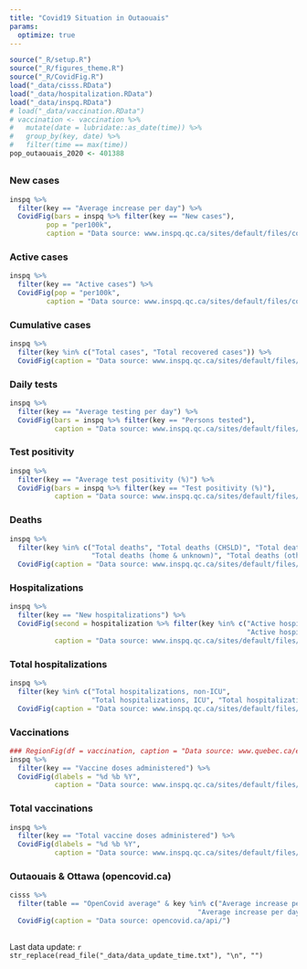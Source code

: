 ```yaml
---
title: "Covid19 Situation in Outaouais"
params: 
  optimize: true
---
```


```r
source("_R/setup.R")
source("_R/figures_theme.R")
source("_R/CovidFig.R")
load("_data/cisss.RData")
load("_data/hospitalization.RData")
load("_data/inspq.RData")
# load("_data/vaccination.RData")
# vaccination <- vaccination %>% 
#   mutate(date = lubridate::as_date(time)) %>% 
#   group_by(key, date) %>% 
#   filter(time == max(time)) 
pop_outaouais_2020 <- 401388
```

## {.tabset .tabset-fade .tabset-pills}

### New cases
```r
inspq %>% 
  filter(key == "Average increase per day") %>%
  CovidFig(bars = inspq %>% filter(key == "New cases"),
         pop = "per100k",
         caption = "Data source: www.inspq.qc.ca/sites/default/files/covid/donnees/covid19-hist.csv")
```

### Active cases
```r
inspq %>% 
  filter(key == "Active cases") %>%
  CovidFig(pop = "per100k",
         caption = "Data source: www.inspq.qc.ca/sites/default/files/covid/donnees/covid19-hist.csv")
```

### Cumulative cases
```r
inspq %>% 
  filter(key %in% c("Total cases", "Total recovered cases")) %>%
  CovidFig(caption = "Data source: www.inspq.qc.ca/sites/default/files/covid/donnees/covid19-hist.csv")
```

### Daily tests
```r
inspq %>% 
  filter(key == "Average testing per day") %>%
  CovidFig(bars = inspq %>% filter(key == "Persons tested"),
           caption = "Data source: www.inspq.qc.ca/sites/default/files/covid/donnees/covid19-hist.csv")
```

### Test positivity
```r
inspq %>% 
  filter(key == "Average test positivity (%)") %>%
  CovidFig(bars = inspq %>% filter(key == "Test positivity (%)"),
           caption = "Data source: www.inspq.qc.ca/sites/default/files/covid/donnees/covid19-hist.csv")
```

### Deaths
```r
inspq %>% 
  filter(key %in% c("Total deaths", "Total deaths (CHSLD)", "Total deaths (RPA)", 
                    "Total deaths (home & unknown)", "Total deaths (other)")) %>%
  CovidFig(caption = "Data source: www.inspq.qc.ca/sites/default/files/covid/donnees/covid19-hist.csv")
```

### Hospitalizations
```r
inspq %>% 
  filter(key == "New hospitalizations") %>%
  CovidFig(second = hospitalization %>% filter(key %in% c("Active hospitalizations, non-ICU", 
                                                          "Active hospitalizations, ICU")), 
           caption = "Data source: www.inspq.qc.ca/sites/default/files/covid/donnees/covid19-hist.csv &\n www.donneesquebec.ca/recherche/dataset/covid-19-portrait-quotidien-des-hospitalisations")
```

### Total hospitalizations
```r
inspq %>% 
  filter(key %in% c("Total hospitalizations, non-ICU", 
                    "Total hospitalizations, ICU", "Total hospitalizations")) %>%
  CovidFig(caption = "Data source: www.inspq.qc.ca/sites/default/files/covid/donnees/covid19-hist.csv")
```

### Vaccinations
```r
### RegionFig(df = vaccination, caption = "Data source: www.quebec.ca/en/health/health-issues/a-z/2019-coronavirus/situation-coronavirus-in-quebec/covid-19-vaccination-data/")
inspq %>% 
  filter(key == "Vaccine doses administered") %>%
  CovidFig(dlabels = "%d %b %Y",
           caption = "Data source: www.inspq.qc.ca/sites/default/files/covid/donnees/covid19-hist.csv")
```

### Total vaccinations
```r
inspq %>% 
  filter(key == "Total vaccine doses administered") %>%
  CovidFig(dlabels = "%d %b %Y",
           caption = "Data source: www.inspq.qc.ca/sites/default/files/covid/donnees/covid19-hist.csv")
```

### Outaouais & Ottawa (opencovid.ca)
```r
cisss %>% 
  filter(table == "OpenCovid average" & key %in% c("Average increase per day (Outaouais)", 
                                              "Average increase per day (Ottawa)")) %>%
  CovidFig(caption = "Data source: opencovid.ca/api/")
```

##

Last data update: `r str_replace(read_file("_data/data_update_time.txt"), "\n", "")`
